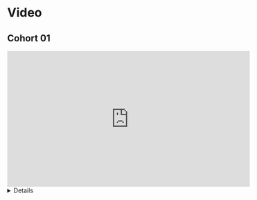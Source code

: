 # Video {-}

## Cohort 01

<iframe width="560" height="315" src="https://www.youtube.com/embed/a59xpcWFfSQ" title="Python for Data Analysis: Getting Started with pandas" frameborder="0" allow="accelerometer; autoplay; clipboard-write; encrypted-media; gyroscope; picture-in-picture" allowfullscreen></iframe>

<summary><details>
```
00:43:47	Karim Badr:	Great summary!
00:44:18	Oluwafemi Oyedele:	Thank you !!!
00:44:23	Jim Gruman:	Thank You!!!!
00:44:24	shamsuddeen:	thank you
00:44:30	Jadey Ryan:	thank you Ron!
00:44:56	Layla Bouzoubaa:	Jim i love you hex stickers in the frame! i'm going to steal that idea 😄
00:46:06	Serena DeStefani:	😂
```
</details>
</summary>

